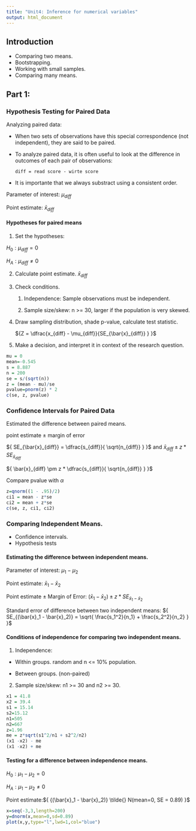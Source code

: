 ```yaml
---
title: "Unit4: Inference for numerical variables"
output: html_document
---
```


Introduction
-----------------------------
- Comparing two means.
- Bootstrapping.
- Working with small samples.
- Comparing many means.

## Part 1:
### Hypothesis Testing for Paired Data

Analyzing paired data:

- When two sets of observations have this special
  correspondence (not independent), they are said to be
  paired.
  
- To analyze paired data, it is often useful to look at the difference
  in outcomes of each pair of observations:
  
  ````
  diff = read score - wirte score
  ````
  
- It is importante that we always substract using a consistent order.

Parameter of interest: ${\mu_{diff}}$

Point estimate: ${\bar{x}_{diff}}$
  
#### Hypotheses for paired means

1. Set the hypotheses:

${H_0: \mu_{diff} = 0}$

${H_A: \mu_{diff} \neq 0}$

2. Calculate point estimate. ${\bar{x}_{diff}}$

3. Check conditions.

    1. Independence: Sample observations must be independent.
    
    2. Sample size/skew: n >= 30, larger if the population is very skewed.
  
4. Draw sampling distribution, shade p-value, calculate test statistic.

    ${Z = \dfrac{x_{diff} - \mu_{diff}}{SE_{\bar{x}_{diff}} } }$

5. Make a decision, and interpret it in context of the research question.

````r
mu = 0
mean=-0.545
s = 8.887
n = 200
se = s/(sqrt(n))
z = (mean - mu)/se
pvalue=pnorm(z) * 2
c(se, z, pvalue)
````

### Confidence Intervals for Paired Data

Estimated the difference between paired means.

  point estimate ${\pm}$ margin of error
  
  ${ SE_{\bar{x}_{diff}} = \dfrac{s_{diff}}{ \sqrt{n_{diff}} } }$ and
  ${ \bar{x}_{diff}  \pm z * SE_{\bar{x}_{diff}} }$

  ${ \bar{x}_{diff}  \pm z * \dfrac{s_{diff}}{ \sqrt{n_{diff}} } }$


Compare pvalue with ${ \alpha }$
````r
z=qnorm((1 - .95)/2)
ci1 = mean - z*se
ci2 = mean + z*se
c(se, z, ci1, ci2) 

````

### Comparing Independent Means.
- Confidence intervals.
- Hypothesis tests

#### Estimating the difference between independent means.

Parameter of interest: ${ \mu_1 - \mu_2}$

Point estimate: ${ \bar{x}_1 - \bar{x}_2  }$

Point estimate ${ \pm }$ Margin of Error: ${  (\bar{x}_1 - \bar{x}_2) \pm z* SE_{\bar{x}_1 - \bar{x}_2} }$

Standard error of difference between two independent means:
${  SE_{(\bar{x}_1 - \bar{x}_2)} = \sqrt{ \frac{s_1^2}{n_1} + \frac{s_2^2}{n_2} } }$

#### Conditions of independence for comparing two independent means.

1. Independence:

  - Within groups. random and n <= 10% population.
  
  - Between groups. (non-paired)
  
2. Sample size/skew: n1 >= 30 and n2 >= 30.

````r
x1 = 41.8
x2 = 39.4
s1 = 15.14
s2=15.12
n1=505
n2=667
z=1.96
me = z*sqrt(s1^2/n1 + s2^2/n2)
(x1 -x2) - me
(x1 -x2) + me
````

#### Testing for a difference between independence means.

${ H_0: \mu_1 - \mu_2 = 0}$

${ H_A: \mu_1 - \mu_2 \ne 0}$

Point estimate:${ {(\bar{x}_1 - \bar{x}_2)} \tilde{} N(mean=0, SE = 0.89) }$

````r
x=seq(-3,3,length=200)
y=dnorm(x,mean=0,sd=0.89)
plot(x,y,type="l",lwd=1,col="blue")
````
